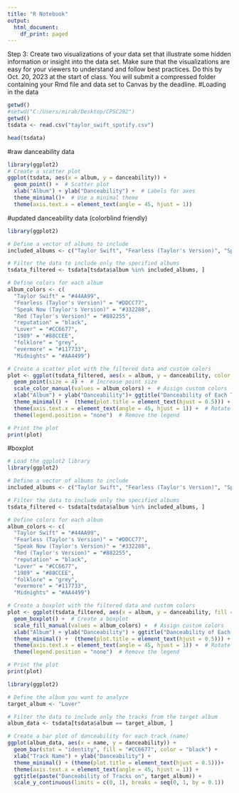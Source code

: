 ---
title: "R Notebook"
output:
  html_document:
    df_print: paged
---

Step 3: Create two visualizations of your data set that illustrate some hidden information or insight into the data set. Make sure that the visualizations are easy for your viewers to understand and follow best practices. Do this by Oct. 20, 2023 at the start of class. You will submit a compressed folder containing your Rmd file and data set to Canvas by the deadline.
#Loading in the data
```{r}
getwd()
#setwd("C:/Users/mirab/Desktop/CPSC292")
getwd()
tsdata <- read.csv("taylor_swift_spotify.csv")
```

```{r}
head(tsdata)
```

#raw danceability data
```{r}
library(ggplot2)
# Create a scatter plot
ggplot(tsdata, aes(x = album, y = danceability)) +
  geom_point() +  # Scatter plot
  xlab("Album") + ylab("Danceability") +  # Labels for axes
  theme_minimal()+  # Use a minimal theme 
  theme(axis.text.x = element_text(angle = 45, hjust = 1))
```


#updated danceability data (colorblind friendly)
```{r}
library(ggplot2)

# Define a vector of albums to include
included_albums <- c("Taylor Swift", "Fearless (Taylor's Version)", "Speak Now (Taylor's Version)", "Red (Taylor's Version)", "reputation", "Lover", "1989", "folklore", "evermore", "Midnights")

# Filter the data to include only the specified albums
tsdata_filtered <- tsdata[tsdata$album %in% included_albums, ]

# Define colors for each album
album_colors <- c(
  "Taylor Swift" = "#44AA99",
  "Fearless (Taylor's Version)" = "#DDCC77",
  "Speak Now (Taylor's Version)" = "#332288",
  "Red (Taylor's Version)" = "#882255",
  "reputation" = "black",
  "Lover" = "#CC6677",
  "1989" = "#88CCEE",
  "folklore" = "grey",
  "evermore" = "#117733",
  "Midnights" = "#AA4499")

# Create a scatter plot with the filtered data and custom colors
plot <- ggplot(tsdata_filtered, aes(x = album, y = danceability, color = album)) +
  geom_point(size = 4) +  # Increase point size
  scale_color_manual(values = album_colors) +  # Assign custom colors
  xlab("Album") + ylab("Danceability")+ ggtitle("Danceability of Each Taylor Swift Album")+ # Labels for axes
  theme_minimal() +  (theme(plot.title = element_text(hjust = 0.5))) +
  theme(axis.text.x = element_text(angle = 45, hjust = 1)) +  # Rotate and space out x-axis labels
  theme(legend.position = "none")  # Remove the legend

# Print the plot
print(plot)

```

#boxplot
```{r}
# Load the ggplot2 library
library(ggplot2)

# Define a vector of albums to include
included_albums <- c("Taylor Swift", "Fearless (Taylor's Version)", "Speak Now (Taylor's Version)", "Red (Taylor's Version)", "reputation", "Lover", "1989", "folklore", "evermore", "Midnights")

# Filter the data to include only the specified albums
tsdata_filtered <- tsdata[tsdata$album %in% included_albums, ]

# Define colors for each album
album_colors <- c(
  "Taylor Swift" = "#44AA99",
  "Fearless (Taylor's Version)" = "#DDCC77",
  "Speak Now (Taylor's Version)" = "#332288",
  "Red (Taylor's Version)" = "#882255",
  "reputation" = "black",
  "Lover" = "#CC6677",
  "1989" = "#88CCEE",
  "folklore" = "grey",
  "evermore" = "#117733",
  "Midnights" = "#AA4499")

# Create a boxplot with the filtered data and custom colors
plot <- ggplot(tsdata_filtered, aes(x = album, y = danceability, fill = album)) +
  geom_boxplot() +  # Create a boxplot
  scale_fill_manual(values = album_colors) +  # Assign custom colors
  xlab("Album") + ylab("Danceability") + ggtitle("Danceability of Each Taylor Swift Album") +  # Labels for axes and title
  theme_minimal() +  (theme(plot.title = element_text(hjust = 0.5))) +
  theme(axis.text.x = element_text(angle = 45, hjust = 1)) +  # Rotate and space out x-axis labels
  theme(legend.position = "none")  # Remove the legend

# Print the plot
print(plot)
```





```{r}
library(ggplot2)

# Define the album you want to analyze
target_album <- "Lover"

# Filter the data to include only the tracks from the target album
album_data <- tsdata[tsdata$album == target_album, ]

# Create a bar plot of danceability for each track (name)
ggplot(album_data, aes(x = name, y = danceability)) +
  geom_bar(stat = "identity", fill = "#CC6677", color = "black") +
  xlab("Track Name") + ylab("Danceability") +
  theme_minimal() + (theme(plot.title = element_text(hjust = 0.5)))+
  theme(axis.text.x = element_text(angle = 45, hjust = 1)) +
  ggtitle(paste("Danceability of Tracks on", target_album)) +
  scale_y_continuous(limits = c(0, 1), breaks = seq(0, 1, by = 0.1))
```
